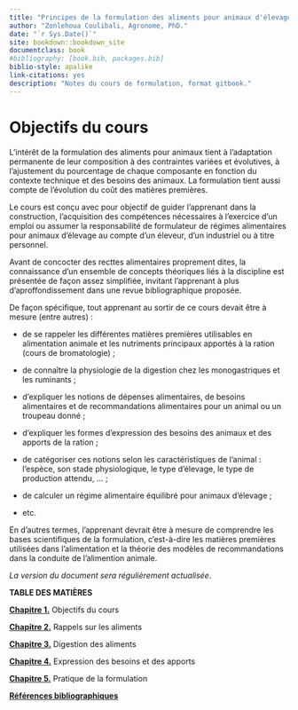 ```yaml
--- 
title: "Principes de la formulation des aliments pour animaux d'élevage"
author: "Zonlehoua Coulibali, Agronome, PhD."
date: "`r Sys.Date()`"
site: bookdown::bookdown_site
documentclass: book
#bibliography: [book.bib, packages.bib]
biblio-style: apalike
link-citations: yes
description: "Notes du cours de formulation, format gitbook."
---
```


# Objectifs du cours {#intro}

L’intérêt de la formulation des aliments pour animaux tient à l’adaptation permanente de leur composition à des contraintes variées et évolutives, à l’ajustement du pourcentage de chaque composante en fonction du contexte technique et des besoins des animaux. La formulation tient aussi compte de l'évolution du coût des matières premières.

Le cours est conçu avec pour objectif de guider l’apprenant dans la construction, l’acquisition des compétences nécessaires à l'exercice d'un emploi ou assumer la responsabilité de formulateur de régimes alimentaires pour animaux d’élevage au compte d’un éleveur, d’un industriel ou à titre personnel.

Avant de concocter des recttes alimentaires proprement dites, la connaissance d’un ensemble de concepts théoriques liés à la discipline est présentée de façon assez simplifiée, invitant l’apprenant à plus d’aproffondissement dans une revue bibliographique proposée. 

De façon spécifique, tout apprenant au sortir de ce cours devait être à mesure (entre autres) :

-	de se rappeler les différentes matières premières utilisables en alimentation animale et les nutriments principaux apportés à la ration (cours de bromatologie) ;

-	de connaître la physiologie de la digestion chez les monogastriques et les ruminants ;

-	d’expliquer les notions de dépenses alimentaires, de besoins alimentaires et de recommandations alimentaires pour un animal ou un troupeau donné ;

-	d’expliquer les formes d’expression des besoins des animaux et des apports de la ration ;

-	de catégoriser ces notions selon les caractéristiques de l’animal : l’espèce, son stade physiologique, le type d’élevage, le type de production attendu, … ;

-	de calculer un régime alimentaire équilibré pour animaux d’élevage ;

-	etc.

En d’autres termes, l’apprenant devrait être à mesure de comprendre les bases scientifiques de la formulation, c’est-à-dire les matières premières utilisées dans l’alimentation et la théorie des modèles de recommandations dans la conduite de l’alimention animale.

_La version du document sera régulièrement actualisée_.


**TABLE DES MATIÈRES**

[**Chapitre 1.**](https://rgoals.github.io/formulation/index.html) Objectifs du cours

[**Chapitre 2.**](https://rgoals.github.io/formulation/rappels.html) Rappels sur les aliments

[**Chapitre 3.**](https://rgoals.github.io/formulation/digestion.html) Digestion des aliments

[**Chapitre 4.**](https://rgoals.github.io/formulation/expression.html) Expression des besoins et des apports

[**Chapitre 5.**](https://rgoals.github.io/formulation/pratique.html) Pratique de la formulation

[**Références bibliographiques**](https://rgoals.github.io/formulation/references.html)
